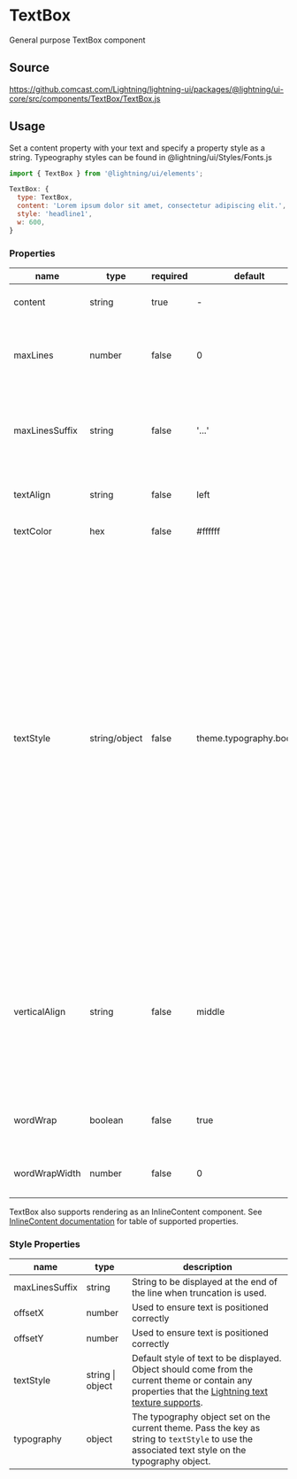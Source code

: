 
# TextBox

General purpose TextBox component

## Source

https://github.comcast.com/Lightning/lightning-ui/packages/@lightning/ui-core/src/components/TextBox/TextBox.js

## Usage

Set a content property with your text and specify a property style as a string. Typeography styles can be found in @lightning/ui/Styles/Fonts.js

```js
import { TextBox } from '@lightning/ui/elements';

TextBox: {
  type: TextBox,
  content: 'Lorem ipsum dolor sit amet, consectetur adipiscing elit.',
  style: 'headline1',
  w: 600,
}
```

<Canvas>
  <Story id="elements-textbox--base" />
</Canvas>

### Properties

| name           | type          | required | default                | description                                                                                                                                                                                                                                                                                                                                                                                                                                          |
| -------------- | ------------- | -------- | ---------------------- | ---------------------------------------------------------------------------------------------------------------------------------------------------------------------------------------------------------------------------------------------------------------------------------------------------------------------------------------------------------------------------------------------------------------------------------------------------- |
| content        | string        | true     | -                      | Text to be displayed in element                                                                                                                                                                                                                                                                                                                                                                                                                      |
| maxLines       | number        | false    | 0                      | Maximum number of lines to display before truncation.                                                                                                                                                                                                                                                                                                                                                                                                |
| maxLinesSuffix | string        | false    | '...'                  | String to be displayed at the end of the line when truncation is used                                                                                                                                                                                                                                                                                                                                                                                |
| textAlign      | string        | false    | left                   | Avalilable values 'left', 'right', or 'center'.                                                                                                                                                                                                                                                                                                                                                                                                      |
| textColor      | hex           | false    | #ffffff                | Desired text color.                                                                                                                                                                                                                                                                                                                                                                                                                                  |
| textStyle      | string/object | false    | theme.typography.body1 | Style of text to be displayed. This value will take precedent over the `textStyle` style property. Available values display1, display2, headline1, headline2, headline3, body1, body2, body3, button1, button2, callout1, caption1. Alternatively an object can be passed in containing any [properties that the Lightning text texture supports](https://lightningjs.io/docs/#/lightning-core-reference/RenderEngine/Textures/Text?id=properties).  |
| verticalAlign  | string        | false    | middle                 | When lineHeight is larger than fontSize, specifies how text should align vertically inside each line. Available values 'top', 'middle', or 'bottom'.                                                                                                                                                                                                                                                                                                 |
| wordWrap       | boolean       | false    | true                   | Allows long sentences to be broken into new lines.                                                                                                                                                                                                                                                                                                                                                                                                   |
| wordWrapWidth  | number        | false    | 0                      | Width set to start wrapping to next line.                                                                                                                                                                                                                                                                                                                                                                                                            |

TextBox also supports rendering as an InlineContent component. See [InlineContent documentation](/?path=/docs/layout-inlinecontent--basic) for table of supported properties.

### Style Properties

| name           | type             | description                                                                                                                                                                                                                                             |
| -------------- | -----------------| ------------------------------------------------------------------------------------------------------------------------------------------------------------------------------------------------------------------------------------------------------- |
| maxLinesSuffix | string           | String to be displayed at the end of the line when truncation is used.                                                                                                                                                                                  |
| offsetX        | number           | Used to ensure text is positioned correctly                                                                                                                                                                                                             |
| offsetY        | number           | Used to ensure text is positioned correctly                                                                                                                                                                                                             |
| textStyle      | string \| object | Default style of text to be displayed. Object should come from the current theme or contain any properties that the [Lightning text texture supports](https://lightningjs.io/docs/#/lightning-core-reference/RenderEngine/Textures/Text?id=properties). |
| typography     | object           | The typography object set on the current theme. Pass the key as string to `textStyle` to use the associated text style on the typography object.                                                                                                        |
